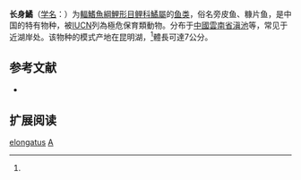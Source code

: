 {{Speciesbox
| name = 长身鱊
| status = CR
| status_system = IUCN3.1
| image = 
| genus = Acheilognathus
| species = elongatus
| authority = Regan, 1908<ref name='id5891'>{{cite web| url =http://www.bioinfo.cn/db05/BjdwSpecies.php?action=view&id=5891| title =长身鱊| work =中国动物物种编目数据库| publisher =中国科学院微生物研究所| author =中国科学院动物研究所| accessdate =2009-04-11| deadurl =yes| archiveurl =https://web.archive.org/web/20160305105316/http://www.bioinfo.cn/db05/BjdwSpecies.php?action=view&id=5891| archivedate =2016-03-05}}</ref>
| synonyms = *''Acanthorhodeus elongatus''<br /><small>Regan, 1908</small>
*''Acanthorhodeus grahami''<br /><small>Nichols, 1918</small>
}}

'''长身鱊'''（[[学名|学名]]：{{lang|la|''Acheilognathus elongatus''}}）为[[輻鰭魚綱|輻鰭魚綱]][[鯉形目|鯉形目]][[鲤科|鲤科]][[鱊屬|鱊屬]]的[[鱼类|鱼类]]，俗名旁皮鱼、糠片鱼，是中国的特有物种，被[[IUCN|IUCN]]列為極危保育類動物。分布于[[中國|中國]][[雲南省|雲南省]][[滇池|滇池]]等，常见于近湖岸处。该物种的模式产地在昆明湖，<ref name='id5891'/>體長可達7公分。

== 参考文献 ==
{{reflist}}
*{{FishBase_species|genus=Acheilognathus|species=elongatus|year=2011|month=12}}

== 扩展阅读 ==
{{refbegin}}
{{wikispecies-inline|Acheilognathus elongatus|长身鱊}}
{{refend}}
{{Taxonbar|from=Q304824}}

[[Category:鱊屬|elongatus]]
[[Category:1908年描述的魚類|A]]


{{鯉形目小作品}}